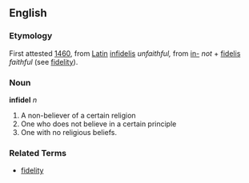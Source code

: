 ==English==
===Etymology===
First attested [[w:1460|1460]], from [[Latin]] [[infidelis]] ''unfaithful,'' from [[in-]] ''not'' + [[fidelis]] ''faithful'' (see [[fidelity]]).

===Noun===
'''infidel''' ''n''

# A non-believer of a certain religion
# One who does not believe in a certain principle
# One with no religious beliefs.
===Related Terms===
*[[fidelity]]